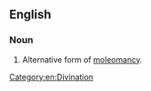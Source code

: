 ==English==

===Noun===
{{en-noun|-}}

# Alternative form of [[moleomancy]].

[[Category:en:Divination]]